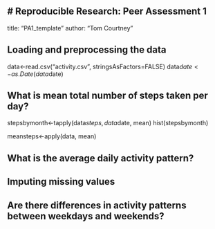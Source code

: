 

# Reproducible Research: Peer Assessment 1
---
title: "PA1_template"
author: "Tom Courtney"


## Loading and preprocessing the data
data<-read.csv("activity.csv", stringsAsFactors=FALSE)
data$date<-as.Date(data$date)

## What is mean total number of steps taken per day?
stepsbymonth<-tapply(data$steps, data$date, mean)
hist(stepsbymonth)

meansteps<-apply(data, mean)

## What is the average daily activity pattern?



## Imputing missing values



## Are there differences in activity patterns between weekdays and weekends?